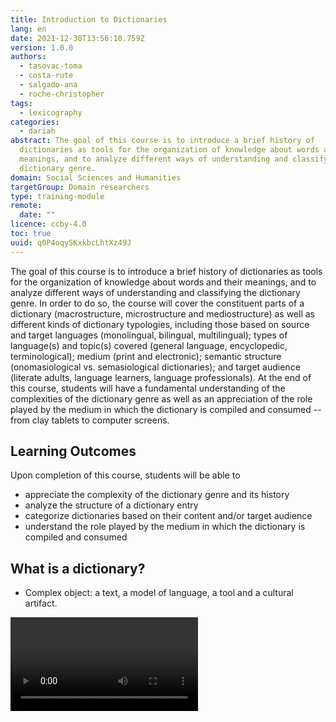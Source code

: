 ```yaml
---
title: Introduction to Dictionaries
lang: en
date: 2021-12-30T13:56:10.759Z
version: 1.0.0
authors:
  - tasovac-toma
  - costa-rute
  - salgado-ana
  - roche-christopher
tags:
  - lexicography
categories:
  - dariah
abstract: The goal of this course is to introduce a brief history of
  dictionaries as tools for the organization of knowledge about words and their
  meanings, and to analyze different ways of understanding and classifying the
  dictionary genre.
domain: Social Sciences and Humanities
targetGroup: Domain researchers
type: training-module
remote:
  date: ""
licence: ccby-4.0
toc: true
uuid: q0P4oqySKxkbcLhtXz49J
---
```

The goal of this course is to introduce a brief history of dictionaries as tools for the organization of knowledge about words and their meanings, and to analyze different ways of understanding and classifying the dictionary genre. In order to do so, the course will cover the constituent parts of a dictionary (macrostructure, microstructure and mediostructure) as well as different kinds of dictionary typologies, including those based on source and target languages (monolingual, bilingual, multilingual); types of language(s) and topic(s) covered (general language, encyclopedic, terminological); medium (print and electronic); semantic structure (onomasiological vs. semasiological dictionaries); and target audience (literate adults, language learners, language professionals). At the end of this course, students will have a fundamental understanding of the complexities of the dictionary genre as well as an appreciation of the role played by the medium in which the dictionary is compiled and consumed -- from clay tablets to computer screens.

## Learning Outcomes

Upon completion of this course, students will be able to

- appreciate the complexity of the dictionary genre and its history
- analyze the structure of a dictionary entry
- categorize dictionaries based on their content and/or target audience
- understand the role played by the medium in which the dictionary is compiled and consumed

## What is a dictionary?

- Complex object: a text, a model of language, a tool and a cultural artifact.  

<Video provider="youtube" id="ynhe5tsTMNs" caption="Why are dictionaries so complex? " />

## How dictionaries came to be

- Early history of lexicography (Middle East, Ancient China and Ancient Greece). Urra=hubullu (Summerian-Akkadian bilingual glossary): commercial and practical interests vs. literary traditions (Greece, China).
- Medieval glosses.
- Academic tradition in lexicography. \[Format: text]  
- Evidence-based lexicography (Johnson, sources)
- Standardization and nation-building (della Crusca, Académie française  etc.)

## What makes a dictionary dictionary?

- Semantic structure: semasiology vs. onomasiology.

### Macrostructure

- emergence of the alphabetic order

### Microstructure

- understanding dictionary entries.

### Mediostructure

- hypertext

## Dictionary typologies

- Target languages (monolingual, bilingual, multilingual)
- Types of language(s) and topic(s) covered (general language, encyclopedic, terminological)
- Standardization: prescriptive, descriptive
- Target audience (literate adults, language learners, language professionals).

## Carved in stone? The role of the medium

- From clay tablets to computer screens. How the material changed the way we compile, disseminate and use dictionaries.

Think of the way Thomas Blount defined _coffee_ (coffa) in his _Glossographia; or, a dictionary interpreting the hard words of whatsoever language, now used in our refined English tongue_, a very popular dictionary of its time, first published in 1656:

![Dictionary entry for "coffa"](images/coffa.png)

Was 17th century coffee more potent than the one we use today? Did it really rid people of debilitating depression and misanthropic cynicism? Why does Blount's definition feel and read differently than the ones provided by the modern lexicographic works such as _The Chambers Dictionary_ or _The New Oxford American Dictionary_?

![](images/coffee-chambers.jpg)

![](images/coffee-noad.png)

**Exercise.** Spend some time analyzing the above three entries. What would you say were the main stylistic features of lexicographic prose? How would you describe the tone of Blount's entry when compared to _The Chambers_ or the NOAD? What conclusions can you draw from the fact that modern entries for  _coffee_ contain more lexical information? And yet Blount's definition addresses something that other definitions don't: coffee as a stimulant. What do you make of that?

Historical, legacy dictionaries remain valuable to humanists precisely because they provide culturally shaded insights into the lexical knowledge of a particular epoch — sometimes in contrast to contemporary experiences, attitudes or values. We study legacy dictionaries not because we need them for linguistic survival in a world of fauxhawks, twerking and jeggings, but because they have something important to teach us about language, about the people who wrote them and about the time in which they were written.

When you analyzed the above three entries, you've probably also noticed that they don't only sound different, they also _look_ different.

In terms of typography and layout, there are important differences not only between 17th and 21st century dictionaries, but also between the two modern dictionaries. _The Chambers_, for instance, is more compact: it doesn't number separate senses, it uses abbreviations (n for noun, Turk for Turkish, Ar for Arabic etc.). The _NOAD_, on the other hand, doesn't seem to be a fan of abbreviations; it uses much more whitespace, starts each example or subsense in a new line, and has a separate section for etymology ("Origin").  

These differences can be partly ascribed to the fact that  _The Chambers_ is a print dictionary, and the entry from the _NOAD_ comes from its  electronic edition. Print dictionaries are like prime real estate: space in them _is_ very expensive. To limit the costs of printing and make the end product manageable, easy to hold and browse through even for those of us who have not descended from giants, lexicographers have over time developed a set to conventions that they use to  structure, abbreviate and layout dictionary content in the most compact way possible. Some of those conventions, as we can see, are no longer strictly necessary when a dictionary is published electronically.

## Instead of a conclusion: where next?

This section will point in the direction of other courses in the ELEXIS Curriculum.